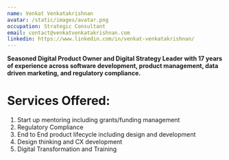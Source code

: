 ```yaml
---
name: Venkat Venkatakrishnan
avatar: /static/images/avatar.png
occupation: Strategic Consultant
email: contact@venkatvenkatakrishnan.com
linkedin: https://www.linkedin.com/in/venkat-venkatakrishnan/
---
```


**Seasoned Digital Product Owner and Digital Strategy Leader with 17 years of experience across software development, product management, data driven marketing, and regulatory compliance.**

# Services Offered:
  1. Start up mentoring including grants/funding management
  2. Regulatory Compliance
  3. End to End product lifecycle including design and development
  4. Design thinking and CX development
  5. Digital Transformation and Training
